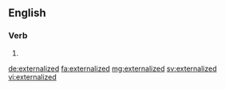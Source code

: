 ==English==

===Verb===
{{head|en}}

# {{en-past of|externalize}}

[[de:externalized]]
[[fa:externalized]]
[[mg:externalized]]
[[sv:externalized]]
[[vi:externalized]]